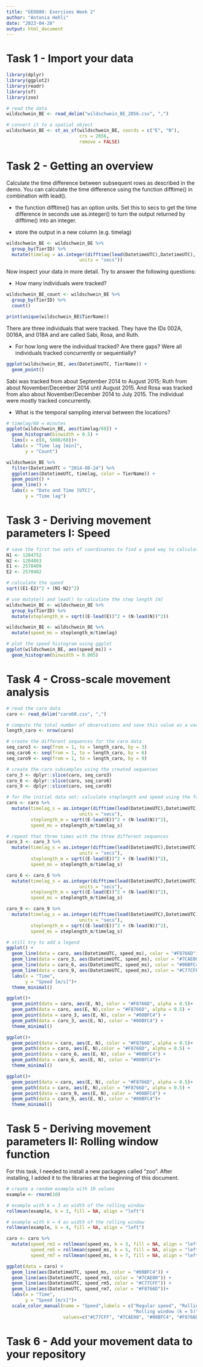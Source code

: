```yaml
---
title: "GEO880: Exercises Week 2"
author: "Antonia Hehli"
date: "2023-04-28"
output: html_document
---
```


# Task 1 - Import your data

```r
library(dplyr)
library(ggplot2)
library(readr) 
library(sf)
library(zoo)
```


```r
# read the data
wildschwein_BE <- read_delim("wildschwein_BE_2056.csv", ",")

# convert it to a spatial object
wildschwein_BE <- st_as_sf(wildschwein_BE, coords = c("E", "N"), 
                           crs = 2056, 
                           remove = FALSE)
```

# Task 2 - Getting an overview

Calculate the time difference between subsequent rows as described in the demo. You can calculate the time difference using the function difftime() in combination with lead().

- the function difftime() has an option units. Set this to secs to get the time difference in seconds
use as.integer() to turn the output returned by difftime() into an integer.

- store the output in a new column (e.g. timelag)

```r
wildschwein_BE <- wildschwein_BE %>%
  group_by(TierID) %>%
  mutate(timelag = as.integer(difftime(lead(DatetimeUTC),DatetimeUTC),
                           units = "secs"))

```

Now inspect your data in more detail. Try to answer the following questions:

- How many individuals were tracked?

```r
wildschwein_BE_count <- wildschwein_BE %>%
  group_by(TierID) %>%
  count()

print(unique(wildschwein_BE$TierName))
```

There are three individuals that were tracked. They have the IDs 002A, 0016A, and 018A and are called Sabi, Rosa, and Ruth.

- For how long were the individual tracked? Are there gaps? Were all individuals tracked concurrently or sequentially?

```r
ggplot(wildschwein_BE, aes(DatetimeUTC, TierName)) + 
  geom_point()
```

Sabi was tracked from about September 2014 to August 2015; Ruth from about November/December 2014 until August 2015. And Rosa was tracked from also about November/December 2014 to July 2015. The individual were mostly tracked concurrently.

- What is the temporal sampling interval between the locations?

```r
# timelag/60 = minutes
ggplot(wildschwein_BE, aes(timelag/60)) + 
  geom_histogram(binwidth = 0.5) + 
  lims(x = c(0, 5000/60))+
  labs(x = "Time lag [min]",
       y = "Count")
```

```r
wildschwein_BE %>%
  filter(DatetimeUTC < "2014-08-24") %>%
  ggplot(aes(DatetimeUTC, timelag, color = TierName)) + 
  geom_point() + 
  geom_line() +
  labs(x = "Date and Time [UTC]",
       y = "Time lag")
```

# Task 3 - Deriving movement parameters I: Speed

```r
# save the first two sets of coordinates to find a good way to calculate the step length [m]
N1 <- 1204752
N2 <- 1204863
E1 <- 2570409
E2 <- 2570402

# calculate the speed
sqrt((E1-E2)^2 + (N1-N2)^2)
```

```r
# use mutate() and lead() to calculate the step length [m]
wildschwein_BE <- wildschwein_BE %>%
  group_by(TierID) %>%
  mutate(steplength_m = sqrt((E-lead(E))^2 + (N-lead(N))^2))
```

```r
wildschwein_BE <- wildschwein_BE %>% 
  mutate(speed_ms = steplength_m/timelag)
```

```r
# plot the speed histogram using ggplot
ggplot(wildschwein_BE, aes(speed_ms)) + 
  geom_histogram(binwidth = 0.005)
```

# Task 4 - Cross-scale movement analysis

```r
# read the caro data
caro <- read_delim("caro60.csv", ",")
```

```r
# compute the total number of observations and save this value as a variable
length_caro <- nrow(caro)

# create the different sequences for the caro data
seq_caro3 <- seq(from = 1, to = length_caro, by = 3)
seq_caro6 <- seq(from = 1, to = length_caro, by = 6)
seq_caro9 <- seq(from = 1, to = length_caro, by = 9)

# create the caro subsamples using the created sequences
caro_3 <- dplyr::slice(caro, seq_caro3)
caro_6 <- dplyr::slice(caro, seq_caro6)
caro_9 <- dplyr::slice(caro, seq_caro9)

```

```r
# for the initial data set: calculate steplength and speed using the formulas from task 3
caro <- caro %>%
  mutate(timelag_s = as.integer(difftime(lead(DatetimeUTC),DatetimeUTC),
                           units = "secs"),
         steplength_m = sqrt((E-lead(E))^2 + (N-lead(N))^2),
         speed_ms = steplength_m/timelag_s)

# repeat that three times with the three different sequences
caro_3 <- caro_3 %>%
  mutate(timelag_s = as.integer(difftime(lead(DatetimeUTC),DatetimeUTC),
                           units = "secs"),
         steplength_m = sqrt((E-lead(E))^2 + (N-lead(N))^2),
         speed_ms = steplength_m/timelag_s)

caro_6 <- caro_6 %>%
  mutate(timelag_s = as.integer(difftime(lead(DatetimeUTC),DatetimeUTC),
                           units = "secs"),
         steplength_m = sqrt((E-lead(E))^2 + (N-lead(N))^2),
         speed_ms = steplength_m/timelag_s)

caro_9 <- caro_9 %>%
  mutate(timelag_s = as.integer(difftime(lead(DatetimeUTC),DatetimeUTC),
                           units = "secs"),
         steplength_m = sqrt((E-lead(E))^2 + (N-lead(N))^2),
         speed_ms = steplength_m/timelag_s)
```

```r
# still try to add a legend
ggplot() + 
  geom_line(data = caro, aes(DatetimeUTC, speed_ms), color = "#F8766D") +
  geom_line(data = caro_3, aes(DatetimeUTC, speed_ms), color = "#7CAE00") +
  geom_line(data = caro_6, aes(DatetimeUTC, speed_ms), color = "#00BFC4") + 
  geom_line(data = caro_9, aes(DatetimeUTC, speed_ms), color = "#C77CFF")+
  labs(x = "Time",
       y = "Speed [m/s]")+
  theme_minimal()
```

```r
ggplot()+ 
  geom_point(data = caro, aes(E, N), color = "#F8766D", alpha = 0.5)+
  geom_path(data = caro, aes(E, N),color = "#F8766D", alpha = 0.5) + 
  geom_point(data = caro_3, aes(E, N), color = "#00BFC4") + 
  geom_path(data = caro_3, aes(E, N), color = "#00BFC4") + 
  theme_minimal()

ggplot()+ 
  geom_point(data = caro, aes(E, N), color = "#F8766D", alpha = 0.5)+
  geom_path(data = caro, aes(E, N),color = "#F8766D", alpha = 0.5) + 
  geom_point(data = caro_6, aes(E, N), color = "#00BFC4") + 
  geom_path(data = caro_6, aes(E, N), color = "#00BFC4")+
  theme_minimal()

ggplot()+ 
  geom_point(data = caro, aes(E, N), color = "#F8766D", alpha = 0.5)+
  geom_path(data = caro, aes(E, N),color = "#F8766D", alpha = 0.5) + 
  geom_point(data = caro_9, aes(E, N), color = "#00BFC4") + 
  geom_path(data = caro_9, aes(E, N), color = "#00BFC4")+
  theme_minimal()
```

# Task 5 - Deriving movement parameters II: Rolling window function

For this task, I needed to install a new packages called "zoo". After installing, I added it to the libraries at the beginning of this document.

```r
# create a random example with 10 values
example <- rnorm(10)

# example with k = 3 as width of the rolling window
rollmean(example, k = 3, fill = NA, align = "left")

# example with k = 4 as width of the rolling window
rollmean(example, k = 4, fill = NA, align = "left")

```

```r
caro <- caro %>%
  mutate(speed_rm3 = rollmean(speed_ms, k = 3, fill = NA, align = "left"),
         speed_rm5 = rollmean(speed_ms, k = 5, fill = NA, align = "left"),
         speed_rm7 = rollmean(speed_ms, k = 7, fill = NA, align = "left"))

ggplot(data = caro) + 
  geom_line(aes(DatetimeUTC, speed_ms, color = "#00BFC4")) +
  geom_line(aes(DatetimeUTC, speed_rm3, color = "#7CAE00")) +
  geom_line(aes(DatetimeUTC, speed_rm5, color = "#C77CFF")) + 
  geom_line(aes(DatetimeUTC, speed_rm7, color = "#F8766D"))+
  labs(x = "Time",
       y = "Speed [m/s]")+
  scale_color_manual(name = "Speed",labels = c("Regular speed", "Rolling window (k = 3)",
                                               "Rolling window (k = 5)", "Rolling window (k = 7)"),
                     values=c("#C77CFF", "#7CAE00", "#00BFC4", "#F8766D"))
```

# Task 6 - Add your movement data to your repository



